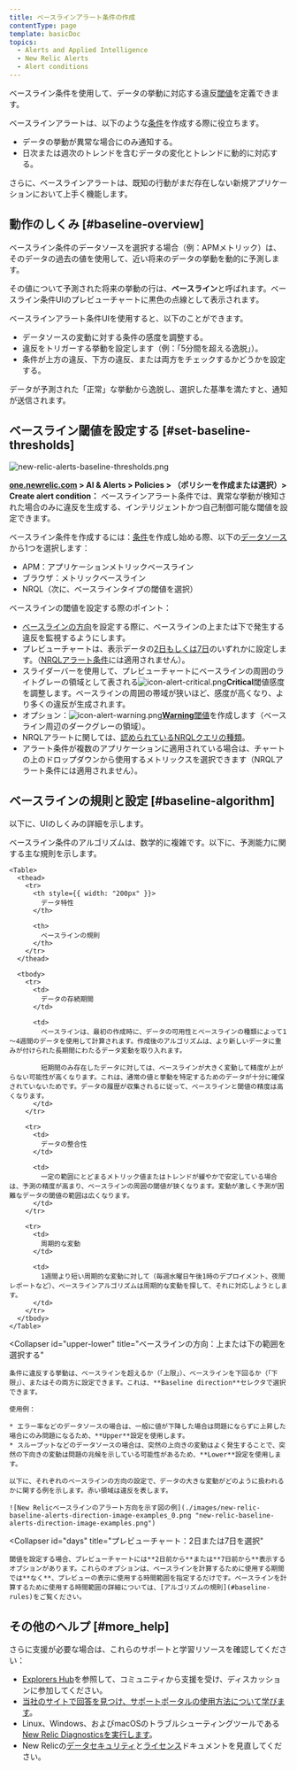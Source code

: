 ```yaml
---
title: ベースラインアラート条件の作成
contentType: page
template: basicDoc
topics:
  - Alerts and Applied Intelligence
  - New Relic Alerts
  - Alert conditions
---
```


ベースライン条件を使用して、データの挙動に対応する違反[閾値](/docs/using-new-relic/welcome-new-relic/get-started/glossary#alert-threshold)を定義できます。

ベースラインアラートは、以下のような[条件](/docs/using-new-relic/welcome-new-relic/get-started/glossary#alert-condition)を作成する際に役立ちます。

* データの挙動が異常な場合にのみ通知する。
* 日次または週次のトレンドを含むデータの変化とトレンドに動的に対応する。

さらに、ベースラインアラートは、既知の行動がまだ存在しない新規アプリケーションにおいて上手く機能します。

## 動作のしくみ [#baseline-overview]

ベースライン条件のデータソースを選択する場合（例：APMメトリック）は、そのデータの過去の値を使用して、近い将来のデータの挙動を動的に予測します。

その値について予測された将来の挙動の行は、**ベースライン**と呼ばれます。ベースライン条件UIのプレビューチャートに黒色の点線として表示されます。

ベースラインアラート条件UIを使用すると、以下のことができます。

* データソースの変動に対する条件の感度を調整する。
* 違反をトリガーする挙動を設定します（例：「5分間を超える逸脱」）。
* 条件が上方の違反、下方の違反、または両方をチェックするかどうかを設定する。

データが予測された「正常」な挙動から逸脱し、選択した基準を満たすと、通知が送信されます。

## ベースライン閾値を設定する [#set-baseline-thresholds]

![new-relic-alerts-baseline-thresholds.png](./images/new-relic-alerts-baseline-thresholds.png "new-relic-alerts-baseline-thresholds.png")

**[one.newrelic.com](https://one.newrelic.com) > AI & Alerts > Policies > （ポリシーを作成または選択）> Create alert condition：** ベースラインアラート条件では、異常な挙動が検知された場合のみに違反を生成する、インテリジェントかつ自己制御可能な閾値を設定できます。

ベースライン条件を作成するには：[条件](/docs/alerts/new-relic-alerts/defining-conditions/define-alert-conditions#create-condition)を作成し始める際、以下の[データソース](#availability)から1つを選択します：

* APM：アプリケーションメトリックベースライン
* ブラウザ：メトリックベースライン
* NRQL（次に、ベースラインタイプの閾値を選択）

ベースラインの閾値を設定する際のポイント：

* [ベースラインの方向](#upper-lower)を設定する際に、ベースラインの上または下で発生する違反を監視するようにします。
* プレビューチャートは、表示データの[2日もしくは7日](#days)のいずれかに設定します。（[NRQLアラート条件](/docs/alerts/new-relic-alerts/defining-conditions/create-alert-conditions-nrql-queries)には適用されません）。
* スライダーバーを使用して、プレビューチャートにベースラインの周囲のライトグレーの領域として表される![icon-alert-critical.png](./images/icon-alert-critical.png "Alerts v3：重要アラートアイコン")**Critical**閾値感度を調整します。ベースラインの周囲の帯域が狭いほど、感度が高くなり、より多くの違反が生成されます。
* オプション：![icon-alert-warning.png](./images/icon-alert-warning.png "Alerts v3：警告アラートアイコン")[**Warning**閾値](/docs/alerts/new-relic-alerts/defining-conditions/set-thresholds-alert-condition#threshold-levels)を作成します（ベースライン周辺のダークグレーの領域）。
* NRQLアラートに関しては、[認められているNRQLクエリの種類](/docs/alerts/new-relic-alerts/defining-conditions/create-alert-conditions-nrql-queries#threshold-types)。
* アラート条件が複数のアプリケーションに適用されている場合は、チャートの上のドロップダウンから使用するメトリックスを選択できます（NRQLアラート条件には適用されません）。

## ベースラインの規則と設定 [#baseline-algorithm]

以下に、UIのしくみの詳細を示します。

<CollapserGroup>
  <Collapser
    id="baseline-rules"
    title="ベースラインの作成に関する規則"
  >
    ベースライン条件のアルゴリズムは、数学的に複雑です。以下に、予測能力に関する主な規則を示します。

    <Table>
      <thead>
        <tr>
          <th style={{ width: "200px" }}>
            データ特性
          </th>

          <th>
            ベースラインの規則
          </th>
        </tr>
      </thead>

      <tbody>
        <tr>
          <td>
            データの存続期間
          </td>

          <td>
            ベースラインは、最初の作成時に、データの可用性とベースラインの種類によって1～4週間のデータを使用して計算されます。作成後のアルゴリズムは、より新しいデータに重みが付けられた長期間にわたるデータ変動を取り入れます。

            短期間のみ存在したデータに対しては、ベースラインが大きく変動して精度が上がらない可能性が高くなります。これは、通常の値と挙動を特定するためのデータが十分に確保されていないためです。データの履歴が収集されるに従って、ベースラインと閾値の精度は高くなります。
          </td>
        </tr>

        <tr>
          <td>
            データの整合性
          </td>

          <td>
            一定の範囲にとどまるメトリック値またはトレンドが緩やかで安定している場合は、予測の精度が高まり、ベースラインの周囲の閾値が狭くなります。変動が激しく予測が困難なデータの閾値の範囲は広くなります。
          </td>
        </tr>

        <tr>
          <td>
            周期的な変動
          </td>

          <td>
            1週間より短い周期的な変動に対して（毎週水曜日午後1時のデプロイメント、夜間レポートなど）、ベースラインアルゴリズムは周期的な変動を探して、それに対応しようとします。
          </td>
        </tr>
      </tbody>
    </Table>
  </Collapser>

  <Collapser
    id="upper-lower"
    title="ベースラインの方向：上または下の範囲を選択する"
  >
    条件に違反する挙動は、ベースラインを超えるか（「上限」）、ベースラインを下回るか（「下限」）、またはその両方に設定できます。これは、**Baseline direction**セレクタで選択できます。

    使用例：

    * エラー率などのデータソースの場合は、一般に値が下降した場合は問題にならずに上昇した場合にのみ問題になるため、**Upper**設定を使用します。
    * スループットなどのデータソースの場合は、突然の上向きの変動はよく発生することで、突然の下向きの変動は問題の兆候を示している可能性があるため、**Lower**設定を使用します。

    以下に、それぞれのベースラインの方向の設定で、データの大きな変動がどのように扱われるかに関する例を示します。赤い領域は違反を表します。

    ![New Relicベースラインのアラート方向を示す図の例](./images/new-relic-baseline-alerts-direction-image-examples_0.png "new-relic-baseline-alerts-direction-image-examples.png")
  </Collapser>

  <Collapser
    id="days"
    title="プレビューチャート：2日または7日を選択"
  >
    閾値を設定する場合、プレビューチャートには**2日前から**または**7日前から**表示するオプションがあります。これらのオプションは、ベースラインを計算するために使用する期間では**なく**、プレビューの表示に使用する時間範囲を指定するだけです。ベースラインを計算するために使用する時間範囲の詳細については、[アルゴリズムの規則](#baseline-rules)をご覧ください。
  </Collapser>
</CollapserGroup>

## その他のヘルプ [#more_help]

さらに支援が必要な場合は、これらのサポートと学習リソースを確認してください：

* [Explorers Hub](https://discuss.newrelic.com/)を参照して、コミュニティから支援を受け、ディスカッションに参加してください。
* [当社のサイトで回答を見つけ、サポートポータルの使用方法について学びます](/docs/using-new-relic/welcome-new-relic/get-started/find-help-use-support-portal)。
* Linux、Windows、およびmacOSのトラブルシューティングツールである[New Relic Diagnosticsを実行します](/docs/using-new-relic/cross-product-functions/troubleshooting/new-relic-diagnostics)。
* New Relicの[データセキュリティ](/docs/security)と[ライセンス](/docs/licenses)ドキュメントを見直してください。
